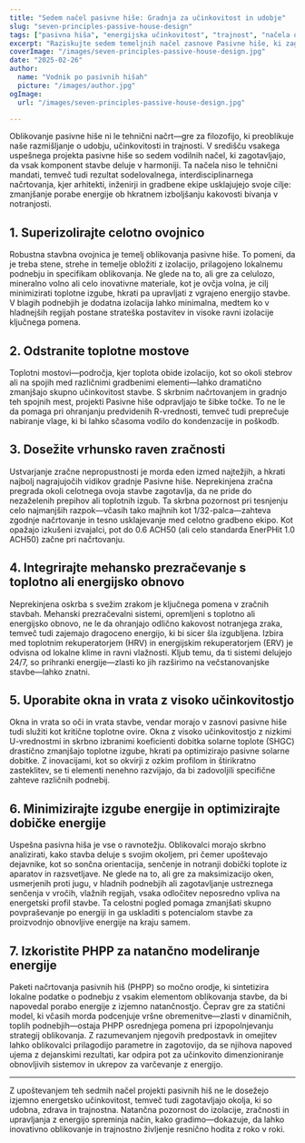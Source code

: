 ```yaml
---
title: "Sedem načel pasivne hiše: Gradnja za učinkovitost in udobje"
slug: "seven-principles-passive-house-design"
tags: ["pasivna hiša", "energijska učinkovitost", "trajnost", "načela oblikovanja"]
excerpt: "Raziskujte sedem temeljnih načel zasnove Pasivne hiše, ki zagotavljajo vrhunsko energetsko učinkovitost, izjemno kakovost notranjega zraka in trajno udobje v vsakem podnebju."
coverImage: "/images/seven-principles-passive-house-design.jpg"
date: "2025-02-26"
author:
  name: "Vodnik po pasivnih hišah"
  picture: "/images/author.jpg"
ogImage:
  url: "/images/seven-principles-passive-house-design.jpg"

---
```

Oblikovanje pasivne hiše ni le tehnični načrt—gre za filozofijo, ki preoblikuje naše razmišljanje o udobju, učinkovitosti in trajnosti. V središču vsakega uspešnega projekta pasivne hiše so sedem vodilnih načel, ki zagotavljajo, da vsak komponent stavbe deluje v harmoniji. Ta načela niso le tehnični mandati, temveč tudi rezultat sodelovalnega, interdisciplinarnega načrtovanja, kjer arhitekti, inženirji in gradbene ekipe usklajujejo svoje cilje: zmanjšanje porabe energije ob hkratnem izboljšanju kakovosti bivanja v notranjosti.

## 1. Superizolirajte celotno ovojnico

Robustna stavbna ovojnica je temelj oblikovanja pasivne hiše. To pomeni, da je treba stene, strehe in temelje obložiti z izolacijo, prilagojeno lokalnemu podnebju in specifikam oblikovanja. Ne glede na to, ali gre za celulozo, mineralno volno ali celo inovativne materiale, kot je ovčja volna, je cilj minimizirati toplotne izgube, hkrati pa upravljati z vgrajeno energijo stavbe. V blagih podnebjih je dodatna izolacija lahko minimalna, medtem ko v hladnejših regijah postane strateška postavitev in visoke ravni izolacije ključnega pomena.
## 2. Odstranite toplotne mostove

Toplotni mostovi—področja, kjer toplota obide izolacijo, kot so okoli stebrov ali na spojih med različnimi gradbenimi elementi—lahko dramatično zmanjšajo skupno učinkovitost stavbe. S skrbnim načrtovanjem in gradnjo teh spojnih mest, projekti Pasivne hiše odpravljajo te šibke točke. To ne le da pomaga pri ohranjanju predvidenih R-vrednosti, temveč tudi preprečuje nabiranje vlage, ki bi lahko sčasoma vodilo do kondenzacije in poškodb.

## 3. Dosežite vrhunsko raven zračnosti

Ustvarjanje zračne nepropustnosti je morda eden izmed najtežjih, a hkrati najbolj nagrajujočih vidikov gradnje Pasivne hiše. Neprekinjena zračna pregrada okoli celotnega ovoja stavbe zagotavlja, da ne pride do nezaželenih prepihov ali toplotnih izgub. Ta skrbna pozornost pri tesnjenju celo najmanjših razpok—včasih tako majhnih kot 1/32-palca—zahteva zgodnje načrtovanje in tesno usklajevanje med celotno gradbeno ekipo. Kot opažajo izkušeni izvajalci, pot do 0.6 ACH50 (ali celo standarda EnerPHit 1.0 ACH50) začne pri načrtovanju.
## 4. Integrirajte mehansko prezračevanje s toplotno ali energijsko obnovo

Neprekinjena oskrba s svežim zrakom je ključnega pomena v zračnih stavbah. Mehanski prezračevalni sistemi, opremljeni s toplotno ali energijsko obnovo, ne le da ohranjajo odlično kakovost notranjega zraka, temveč tudi zajemajo dragoceno energijo, ki bi sicer šla izgubljena. Izbira med toplotnim rekuperatorjem (HRV) in energijskim rekuperatorjem (ERV) je odvisna od lokalne klime in ravni vlažnosti. Kljub temu, da ti sistemi delujejo 24/7, so prihranki energije—zlasti ko jih razširimo na večstanovanjske stavbe—lahko znatni.

## 5. Uporabite okna in vrata z visoko učinkovitostjo

Okna in vrata so oči in vrata stavbe, vendar morajo v zasnovi pasivne hiše tudi služiti kot kritične toplotne ovire. Okna z visoko učinkovitostjo z nizkimi U-vrednostmi in skrbno izbranimi koeficienti dobitka solarne toplote (SHGC) drastično zmanjšajo toplotne izgube, hkrati pa optimizirajo pasivne solarne dobitke. Z inovacijami, kot so okvirji z ozkim profilom in štirikratno zasteklitev, se ti elementi nenehno razvijajo, da bi zadovoljili specifične zahteve različnih podnebij.
## 6. Minimizirajte izgube energije in optimizirajte dobičke energije

Uspešna pasivna hiša je vse o ravnotežju. Oblikovalci morajo skrbno analizirati, kako stavba deluje s svojim okoljem, pri čemer upoštevajo dejavnike, kot so sončna orientacija, senčenje in notranji dobički toplote iz aparatov in razsvetljave. Ne glede na to, ali gre za maksimizacijo oken, usmerjenih proti jugu, v hladnih podnebjih ali zagotavljanje ustreznega senčenja v vročih, vlažnih regijah, vsaka odločitev neposredno vpliva na energetski profil stavbe. Ta celostni pogled pomaga zmanjšati skupno povpraševanje po energiji in ga uskladiti s potencialom stavbe za proizvodnjo obnovljive energije na kraju samem.

## 7. Izkoristite PHPP za natančno modeliranje energije

Paketi načrtovanja pasivnih hiš (PHPP) so močno orodje, ki sintetizira lokalne podatke o podnebju z vsakim elementom oblikovanja stavbe, da bi napovedal porabo energije z izjemno natančnostjo. Čeprav gre za statični model, ki včasih morda podcenjuje vršne obremenitve—zlasti v dinamičnih, toplih podnebjih—ostaja PHPP osrednjega pomena pri izpopolnjevanju strategij oblikovanja. Z razumevanjem njegovih predpostavk in omejitev lahko oblikovalci prilagodijo parametre in zagotovijo, da se njihova napoved ujema z dejanskimi rezultati, kar odpira pot za učinkovito dimenzioniranje obnovljivih sistemov in ukrepov za varčevanje z energijo.

---

Z upoštevanjem teh sedmih načel projekti pasivnih hiš ne le dosežejo izjemno energetsko učinkovitost, temveč tudi zagotavljajo okolja, ki so udobna, zdrava in trajnostna. Natančna pozornost do izolacije, zračnosti in upravljanja z energijo spreminja način, kako gradimo—dokazuje, da lahko inovativno oblikovanje in trajnostno življenje resnično hodita z roko v roki.
